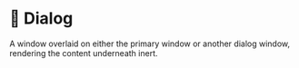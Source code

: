 # 💠 Dialog

A window overlaid on either the primary window or another dialog window, rendering the content underneath inert.